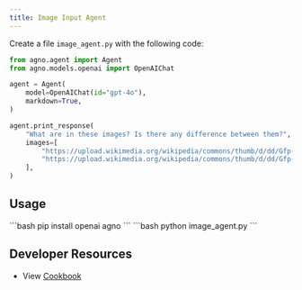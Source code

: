```yaml
---
title: Image Input Agent
---
```


Create a file `image_agent.py` with the following code:

```python image_agent.py
from agno.agent import Agent
from agno.models.openai import OpenAIChat

agent = Agent(
    model=OpenAIChat(id="gpt-4o"),
    markdown=True,
)

agent.print_response(
    "What are in these images? Is there any difference between them?",
    images=[
        "https://upload.wikimedia.org/wikipedia/commons/thumb/d/dd/Gfp-wisconsin-madison-the-nature-boardwalk.jpg/2560px-Gfp-wisconsin-madison-the-nature-boardwalk.jpg",
        "https://upload.wikimedia.org/wikipedia/commons/thumb/d/dd/Gfp-wisconsin-madison-the-nature-boardwalk.jpg/2560px-Gfp-wisconsin-madison-the-nature-boardwalk.jpg",
    ],
)
```

## Usage

<Steps>
  <Snippet file="create-venv-step.mdx" />

  <Step title="Install libraries">
    ```bash
    pip install openai agno
    ```
  </Step>

  <Step title="Run the agent">
    ```bash
    python image_agent.py
    ```
  </Step>

</Steps>

 ## Developer Resources

- View [Cookbook](https://github.com/agno-agi/agno/tree/main/cookbook/getting_started/10_image_agent.py)
